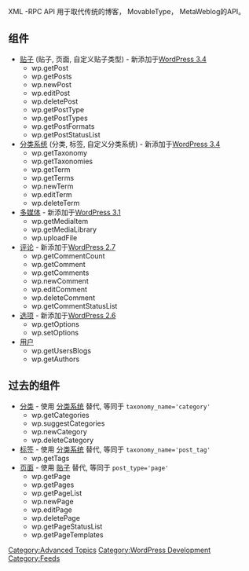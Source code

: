 {{Languages|
{{en|XML-RPC WordPress API}}
{{zh-cn|XML-RPC WordPress API}}
}}

{{zh-cn:Stub}}
XML -RPC API 用于取代传统的博客， MovableType， MetaWeblog的API。

== 组件 ==

* [[XML-RPC WordPress API/Posts|贴子]] (贴子, 页面, 自定义贴子类型) - 新添加于[[Version 3.4|WordPress 3.4]]
** wp.getPost
** wp.getPosts
** wp.newPost
** wp.editPost
** wp.deletePost
** wp.getPostType
** wp.getPostTypes
** wp.getPostFormats
** wp.getPostStatusList
* [[XML-RPC WordPress API/Taxonomies|分类系统]] (分类, 标签, 自定义分类系统) - 新添加于[[Version 3.4|WordPress 3.4]]
** wp.getTaxonomy
** wp.getTaxonomies
** wp.getTerm
** wp.getTerms
** wp.newTerm
** wp.editTerm
** wp.deleteTerm
* [[XML-RPC WordPress API/Media|多媒体]] - 新添加于[[Version 3.1|WordPress 3.1]]
** wp.getMediaItem
** wp.getMediaLibrary
** wp.uploadFile
* [[XML-RPC WordPress API/Comments|评论]] - 新添加于[[Version 2.7|WordPress 2.7]]
** wp.getCommentCount
** wp.getComment
** wp.getComments
** wp.newComment
** wp.editComment
** wp.deleteComment
** wp.getCommentStatusList
* [[XML-RPC WordPress API/Options|选项]] - 新添加于[[Version 2.6|WordPress 2.6]]
** wp.getOptions
** wp.setOptions
* [[XML-RPC WordPress API/Users|用户]]
** wp.getUsersBlogs
** wp.getAuthors

== 过去的组件 ==

* [[XML-RPC WordPress API/Categories & Tags|分类]] - 使用 [[XML-RPC WordPress API/Taxonomies|分类系统]] 替代, 等同于 <tt>taxonomy_name='category'</tt>
** wp.getCategories
** wp.suggestCategories
** wp.newCategory
** wp.deleteCategory
* [[XML-RPC WordPress API/Categories & Tags#wp.getTags|标签]] - 使用 [[XML-RPC WordPress API/Taxonomies|分类系统]] 替代, 等同于 <tt>taxonomy_name='post_tag'</tt>
** wp.getTags
* [[XML-RPC WordPress API/Pages|页面]] - 使用 [[XML-RPC WordPress API/Posts|贴子]] 替代, 等同于 <tt>post_type='page'</tt>
** wp.getPage
** wp.getPages
** wp.getPageList
** wp.newPage
** wp.editPage
** wp.deletePage
** wp.getPageStatusList
** wp.getPageTemplates

[[Category:Advanced Topics]]
[[Category:WordPress Development]]
[[Category:Feeds]]